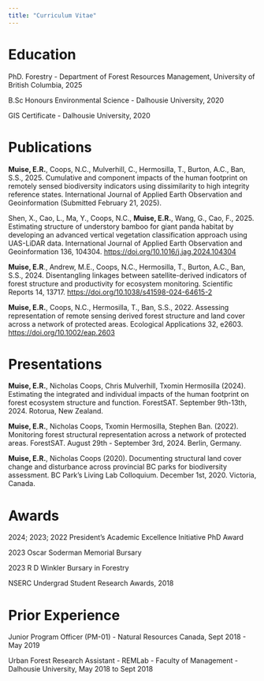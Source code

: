```yaml
---
title: "Curriculum Vitae"
---
```


# Education

PhD. Forestry - Department of Forest Resources Management, University of British Columbia, 2025

B.Sc Honours Environmental Science - Dalhousie University, 2020

GIS Certificate - Dalhousie University, 2020

# Publications

**Muise, E.R.**, Coops, N.C., Mulverhill, C., Hermosilla, T., Burton, A.C., Ban, S.S., 2025. Cumulative and component impacts of the human footprint on remotely sensed biodiversity indicators using dissimilarity to high integrity reference states. International Journal of Applied Earth Observation and Geoinformation (Submitted February 21, 2025).

Shen, X., Cao, L., Ma, Y., Coops, N.C., **Muise, E.R.**, Wang, G., Cao, F., 2025. Estimating structure of understory bamboo for giant panda habitat by developing an advanced vertical vegetation classification approach using UAS-LiDAR data. International Journal of Applied Earth Observation and Geoinformation 136, 104304. <https://doi.org/10.1016/j.jag.2024.104304>

**Muise, E.R**., Andrew, M.E., Coops, N.C., Hermosilla, T., Burton, A.C., Ban, S.S., 2024. Disentangling linkages between satellite-derived indicators of forest structure and productivity for ecosystem monitoring. Scientific Reports 14, 13717. <https://doi.org/10.1038/s41598-024-64615-2>

**Muise, E.R.**, Coops, N.C., Hermosilla, T., Ban, S.S., 2022. Assessing representation of remote sensing derived forest structure and land cover across a network of protected areas. Ecological Applications 32, e2603. <https://doi.org/10.1002/eap.2603>

# Presentations

**Muise, E.R.**, Nicholas Coops, Chris Mulverhill, Txomin Hermosilla (2024). Estimating the integrated and individual impacts of the human footprint on forest ecosystem structure and function. ForestSAT. September 9th-13th, 2024. Rotorua, New Zealand.

**Muise, E.R.**, Nicholas Coops, Txomin Hermosilla, Stephen Ban. (2022). Monitoring forest structural representation across a network of protected areas. ForestSAT. August 29th - September 3rd, 2024. Berlin, Germany.

**Muise, E.R.**, Nicholas Coops (2020). Documenting structural land cover change and disturbance across provincial BC parks for biodiversity assessment. BC Park's Living Lab Colloquium. December 1st, 2020. Victoria, Canada.

# Awards

2024; 2023; 2022 President's Academic Excellence Initiative PhD Award

2023 Oscar Soderman Memorial Bursary

2023 R D Winkler Bursary in Forestry

NSERC Undergrad Student Research Awards, 2018

# Prior Experience

Junior Program Officer (PM-01) - Natural Resources Canada, Sept 2018 - May 2019

Urban Forest Research Assistant - REMLab - Faculty of Management - Dalhousie University, May 2018 to Sept 2018

# 
